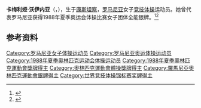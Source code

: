 {{NoteTA|G1=Sports}}
'''卡梅利娅·沃伊内亚'''（{{lang-ro|Camelia Voinea}}，{{bd|1970年|3月1日||}}），生于[[康斯坦察|康斯坦察]]，[[罗马尼亚|罗马尼亚]]女子[[竞技体操|竞技体操]]运动员。她曾代表罗马尼亚获得1988年夏季奥运会体操比赛女子团体全能银牌。<ref>{{Cite web|title=Camelia VOINEA|url=https://www.olympic.org/camelia-voinea|accessdate=2021-04-02|work=International Olympic Committee|archive-date=2017-04-23|archive-url=https://web.archive.org/web/20170423061949/https://www.olympic.org/camelia-voinea|dead-url=no}}</ref><ref>{{cite web|url=https://www.olympedia.org/athletes/29046|title=Camelia Voinea|work=Olympedia|accessdate=2021-04-03|archive-date=2021-03-24|archive-url=https://web.archive.org/web/20210324133018/https://www.olympedia.org/athletes/29046|dead-url=no}}</ref>

== 参考资料 ==
{{reflist}}

{{世界竞技体操锦标赛女子团体全能冠军|1987}}

{{Authority control}}
{{DEFAULTSORT:Voinea, Camelia}}
[[Category:罗马尼亚女子体操运动员|Category:罗马尼亚女子体操运动员]]
[[Category:罗马尼亚奥运体操运动员|Category:罗马尼亚奥运体操运动员]]
[[Category:1988年夏季奥林匹克运动会体操运动员|Category:1988年夏季奥林匹克运动会体操运动员]]
[[Category:1988年夏季奧林匹克運動會獎牌得主|Category:1988年夏季奧林匹克運動會獎牌得主]]
[[Category:奧林匹克運動會體操獎牌得主|Category:奧林匹克運動會體操獎牌得主]]
[[Category:羅馬尼亞奧林匹克運動會銀牌得主|Category:羅馬尼亞奧林匹克運動會銀牌得主]]
[[Category:世界竞技体操锦标赛奖牌得主|Category:世界竞技体操锦标赛奖牌得主]]
